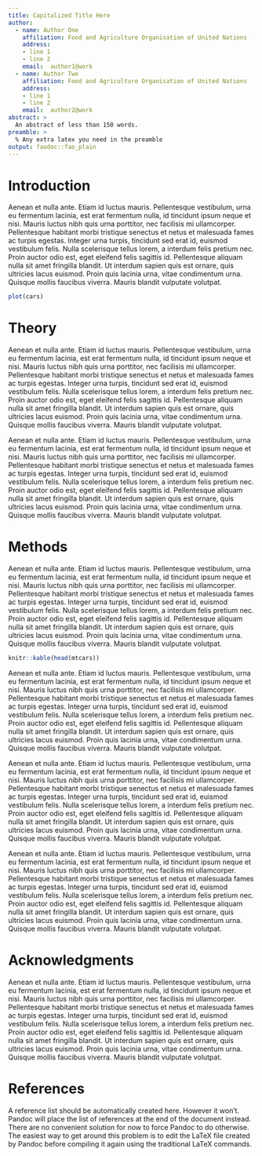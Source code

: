 ```yaml
---
title: Capitalized Title Here
author:
  - name: Author One
    affiliation: Food and Agriculture Organisation of United Nations
    address:
    - line 1
    - line 2
    email:  author1@work
  - name: Author Two
    affiliation: Food and Agriculture Organisation of United Nations
    address:
    - line 1
    - line 2
    email:  author2@work
abstract: >
  An abstract of less than 150 words.
preamble: >
  % Any extra latex you need in the preamble
output: faodoc::fao_plain
---
```



<!-- \begingroup -->
<!-- \let\cleardoublepage\relax -->
<!-- \let\clearpage\relax -->
<!-- \renewcommand\contentsname{} -->
<!-- \tableofcontents -->
<!-- \endgroup -->


# Introduction

Aenean et nulla ante. Etiam id luctus mauris. Pellentesque vestibulum, urna eu fermentum lacinia, est erat fermentum nulla, id tincidunt ipsum neque et nisi. Mauris luctus nibh quis urna porttitor, nec facilisis mi ullamcorper. Pellentesque habitant morbi tristique senectus et netus et malesuada fames ac turpis egestas. Integer urna turpis, tincidunt sed erat id, euismod vestibulum felis. Nulla scelerisque tellus lorem, a interdum felis pretium nec. Proin auctor odio est, eget eleifend felis sagittis id. Pellentesque aliquam nulla sit amet fringilla blandit. Ut interdum sapien quis est ornare, quis ultricies lacus euismod. Proin quis lacinia urna, vitae condimentum urna. Quisque mollis faucibus viverra. Mauris blandit vulputate volutpat. 

```r
plot(cars)
```


# Theory

Aenean et nulla ante. Etiam id luctus mauris. Pellentesque vestibulum, urna eu fermentum lacinia, est erat fermentum nulla, id tincidunt ipsum neque et nisi. Mauris luctus nibh quis urna porttitor, nec facilisis mi ullamcorper. Pellentesque habitant morbi tristique senectus et netus et malesuada fames ac turpis egestas. Integer urna turpis, tincidunt sed erat id, euismod vestibulum felis. Nulla scelerisque tellus lorem, a interdum felis pretium nec. Proin auctor odio est, eget eleifend felis sagittis id. Pellentesque aliquam nulla sit amet fringilla blandit. Ut interdum sapien quis est ornare, quis ultricies lacus euismod. Proin quis lacinia urna, vitae condimentum urna. Quisque mollis faucibus viverra. Mauris blandit vulputate volutpat. 

Aenean et nulla ante. Etiam id luctus mauris. Pellentesque vestibulum, urna eu fermentum lacinia, est erat fermentum nulla, id tincidunt ipsum neque et nisi. Mauris luctus nibh quis urna porttitor, nec facilisis mi ullamcorper. Pellentesque habitant morbi tristique senectus et netus et malesuada fames ac turpis egestas. Integer urna turpis, tincidunt sed erat id, euismod vestibulum felis. Nulla scelerisque tellus lorem, a interdum felis pretium nec. Proin auctor odio est, eget eleifend felis sagittis id. Pellentesque aliquam nulla sit amet fringilla blandit. Ut interdum sapien quis est ornare, quis ultricies lacus euismod. Proin quis lacinia urna, vitae condimentum urna. Quisque mollis faucibus viverra. Mauris blandit vulputate volutpat. 


# Methods

Aenean et nulla ante. Etiam id luctus mauris. Pellentesque vestibulum, urna eu fermentum lacinia, est erat fermentum nulla, id tincidunt ipsum neque et nisi. Mauris luctus nibh quis urna porttitor, nec facilisis mi ullamcorper. Pellentesque habitant morbi tristique senectus et netus et malesuada fames ac turpis egestas. Integer urna turpis, tincidunt sed erat id, euismod vestibulum felis. Nulla scelerisque tellus lorem, a interdum felis pretium nec. Proin auctor odio est, eget eleifend felis sagittis id. Pellentesque aliquam nulla sit amet fringilla blandit. Ut interdum sapien quis est ornare, quis ultricies lacus euismod. Proin quis lacinia urna, vitae condimentum urna. Quisque mollis faucibus viverra. Mauris blandit vulputate volutpat. 

```r
knitr::kable(head(mtcars))
```

Aenean et nulla ante. Etiam id luctus mauris. Pellentesque vestibulum, urna eu fermentum lacinia, est erat fermentum nulla, id tincidunt ipsum neque et nisi. Mauris luctus nibh quis urna porttitor, nec facilisis mi ullamcorper. Pellentesque habitant morbi tristique senectus et netus et malesuada fames ac turpis egestas. Integer urna turpis, tincidunt sed erat id, euismod vestibulum felis. Nulla scelerisque tellus lorem, a interdum felis pretium nec. Proin auctor odio est, eget eleifend felis sagittis id. Pellentesque aliquam nulla sit amet fringilla blandit. Ut interdum sapien quis est ornare, quis ultricies lacus euismod. Proin quis lacinia urna, vitae condimentum urna. Quisque mollis faucibus viverra. Mauris blandit vulputate volutpat. 

Aenean et nulla ante. Etiam id luctus mauris. Pellentesque vestibulum, urna eu fermentum lacinia, est erat fermentum nulla, id tincidunt ipsum neque et nisi. Mauris luctus nibh quis urna porttitor, nec facilisis mi ullamcorper. Pellentesque habitant morbi tristique senectus et netus et malesuada fames ac turpis egestas. Integer urna turpis, tincidunt sed erat id, euismod vestibulum felis. Nulla scelerisque tellus lorem, a interdum felis pretium nec. Proin auctor odio est, eget eleifend felis sagittis id. Pellentesque aliquam nulla sit amet fringilla blandit. Ut interdum sapien quis est ornare, quis ultricies lacus euismod. Proin quis lacinia urna, vitae condimentum urna. Quisque mollis faucibus viverra. Mauris blandit vulputate volutpat. 

Aenean et nulla ante. Etiam id luctus mauris. Pellentesque vestibulum, urna eu fermentum lacinia, est erat fermentum nulla, id tincidunt ipsum neque et nisi. Mauris luctus nibh quis urna porttitor, nec facilisis mi ullamcorper. Pellentesque habitant morbi tristique senectus et netus et malesuada fames ac turpis egestas. Integer urna turpis, tincidunt sed erat id, euismod vestibulum felis. Nulla scelerisque tellus lorem, a interdum felis pretium nec. Proin auctor odio est, eget eleifend felis sagittis id. Pellentesque aliquam nulla sit amet fringilla blandit. Ut interdum sapien quis est ornare, quis ultricies lacus euismod. Proin quis lacinia urna, vitae condimentum urna. Quisque mollis faucibus viverra. Mauris blandit vulputate volutpat. 


# Acknowledgments {-}

Aenean et nulla ante. Etiam id luctus mauris. Pellentesque vestibulum, urna eu fermentum lacinia, est erat fermentum nulla, id tincidunt ipsum neque et nisi. Mauris luctus nibh quis urna porttitor, nec facilisis mi ullamcorper. Pellentesque habitant morbi tristique senectus et netus et malesuada fames ac turpis egestas. Integer urna turpis, tincidunt sed erat id, euismod vestibulum felis. Nulla scelerisque tellus lorem, a interdum felis pretium nec. Proin auctor odio est, eget eleifend felis sagittis id. Pellentesque aliquam nulla sit amet fringilla blandit. Ut interdum sapien quis est ornare, quis ultricies lacus euismod. Proin quis lacinia urna, vitae condimentum urna. Quisque mollis faucibus viverra. Mauris blandit vulputate volutpat. 


# References

A reference list should be automatically created here. However it won't. Pandoc
will place the list of references at the end of the document instead. There are
no convenient solution for now to force Pandoc to do otherwise. The easiest way
to get around this problem is to edit the LaTeX file created by Pandoc before
compiling it again using the traditional LaTeX commands.
